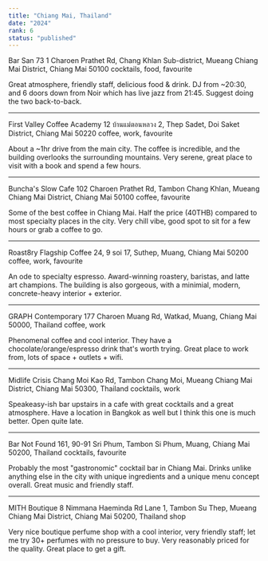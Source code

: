 ```yaml
---
title: "Chiang Mai, Thailand"
date: "2024"
rank: 6
status: "published"
---
```


Bar San
73 1 Charoen Prathet Rd, Chang Khlan Sub-district, Mueang Chiang Mai District, Chiang Mai 50100
cocktails, food, favourite

Great atmosphere, friendly staff, delicious food & drink. DJ from ~20:30, and 6 doors down from Noir which has live jazz from 21:45. Suggest doing the two back-to-back.

---

First Valley Coffee Academy
12 บ้านแม่ตอนหลวง 2, Thep Sadet, Doi Saket District, Chiang Mai 50220
coffee, work, favourite

About a ~1hr drive from the main city. The coffee is incredible, and the building overlooks the surrounding mountains. Very serene, great place to visit with a book and spend a few hours.

---

Buncha's Slow Cafe
102 Charoen Prathet Rd, Tambon Chang Khlan, Mueang Chiang Mai District, Chiang Mai 50100
coffee, favourite

Some of the best coffee in Chiang Mai. Half the price (40THB) compared to most specialty places in the city. Very chill vibe, good spot to sit for a few hours or grab a coffee to go.

---

Roast8ry Flagship Coffee
24, 9 soi 17, Suthep, Muang, Chiang Mai 50200
coffee, work, favourite

An ode to specialty espresso. Award-winning roastery, baristas, and latte art champions. The building is also gorgeous, with a minimial, modern, concrete-heavy interior + exterior.

---

GRAPH Contemporary
177 Charoen Muang Rd, Watkad, Muang, Chiang Mai 50000, Thailand
coffee, work

Phenomenal coffee and cool interior. They have a chocolate/orange/espresso drink that's worth trying. Great place to work from, lots of space + outlets + wifi.

---

Midlife Crisis
Chang Moi Kao Rd, Tambon Chang Moi, Mueang Chiang Mai District, Chiang Mai 50300, Thailand
cocktails, work

Speakeasy-ish bar upstairs in a cafe with great cocktails and a great atmosphere. Have a location in Bangkok as well but I think this one is much better. Open quite late. 

---

Bar Not Found
161, 90-91 Sri Phum, Tambon Si Phum, Muang, Chiang Mai 50200, Thailand
cocktails, favourite

Probably the most "gastronomic" cocktail bar in Chiang Mai. Drinks unlike anything else in the city with unique ingredients and a unique menu concept overall. Great music and friendly staff.

---

MITH Boutique
8 Nimmana Haeminda Rd Lane 1, Tambon Su Thep, Mueang Chiang Mai District, Chiang Mai 50200, Thailand
shop

Very nice boutique perfume shop with a cool interior, very friendly staff; let me try 30+ perfumes with no pressure to buy. Very reasonably priced for the quality. Great place to get a gift.